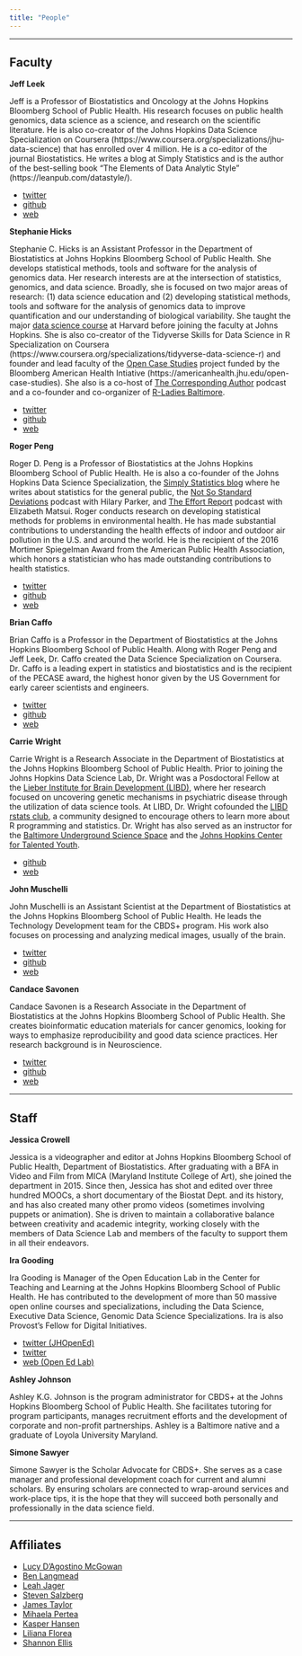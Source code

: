 ```yaml
---
title: "People"
---
```


___
## Faculty


__Jeff Leek__ 

Jeff is a Professor of Biostatistics and Oncology at the Johns Hopkins Bloomberg School of Public Health. His research focuses on public health genomics, data science as a science, and research on the scientific literature.  He is also co-creator of the Johns Hopkins Data Science Specialization on Coursera (https://www.coursera.org/specializations/jhu-data-science) that has enrolled over 4 million. He is a co-editor of the journal Biostatistics. He writes a blog at Simply Statistics and is the author of the best-selling book "The Elements of Data Analytic Style" (https://leanpub.com/datastyle/).


* [twitter](https://twitter.com/jtleek)
* [github](https://github.com/jtleek)
* [web](http://jtleek.com/)

__Stephanie Hicks__

Stephanie C. Hicks is an Assistant Professor in the Department of Biostatistics at Johns Hopkins Bloomberg School of Public Health. She develops statistical methods, tools and software for the analysis of genomics data. Her research interests are at the intersection of statistics, genomics, and data science. Broadly, she is focused on two major areas of research: (1) data science education and (2) developing statistical methods, tools and software for the analysis of genomics data to improve quantification and our understanding of biological variability. She taught the major [data science course](http://datasciencelabs.github.io/) at Harvard before joining the faculty at Johns Hopkins. She is also co-creator of the Tidyverse Skills for Data Science in R Specialization on Coursera (https://www.coursera.org/specializations/tidyverse-data-science-r) and founder and lead faculty of the [Open Case Studies](https://www.opencasestudies.org) project funded by the Bloomberg American Health Intiative (https://americanhealth.jhu.edu/open-case-studies). She also is a co-host of [The Corresponding Author](https://twitter.com/CorrespondAuth) podcast and a co-founder and co-organizer of [R-Ladies Baltimore](https://rladies-baltimore.github.io). 

* [twitter](https://twitter.com/stephaniehicks) 
* [github](https://github.com/stephaniehicks)
* [web](http://www.stephaniehicks.com/)


__Roger Peng__ 


Roger D. Peng is a Professor of Biostatistics at the Johns Hopkins Bloomberg School of Public Health. He is also a co-founder of the Johns Hopkins Data Science Specialization, the [Simply Statistics blog](http://simplystatistics.org/) where he writes about statistics for the general public, the [Not So Standard Deviations](http://www.nssdeviations.com) podcast with Hilary Parker, and [The Effort Report](http://effortreport.libsyn.com/) podcast with Elizabeth Matsui. Roger conducts research on developing statistical methods for problems in environmental health. He has made substantial contributions to understanding the health effects of indoor and outdoor air pollution in the U.S. and around the world. He is the recipient of the 2016 Mortimer Spiegelman Award from the American Public Health Association, which honors a statistician who has made outstanding contributions to health statistics.


* [twitter](https://twitter.com/rdpeng) 
* [github](https://github.com/rdpeng)  
* [web](http://www.biostat.jhsph.edu/~rpeng/)


 __Brian Caffo__ 
 
Brian Caffo is a Professor in the Department of Biostatistics at the Johns Hopkins Bloomberg School of Public Health. Along with Roger Peng and Jeff Leek, Dr. Caffo created the Data Science Specialization on Coursera. Dr. Caffo is a leading expert in statistics and biostatistics and is the recipient of the PECASE award, the highest honor given by the US Government for early career scientists and engineers.


* [twitter](https://twitter.com/bcaffo) 
* [github](https://github.com/bcaffo) 
* [web](http://www.bcaffo.com)


__Carrie Wright__

Carrie Wright is a Research Associate in the Department of Biostatistics at the Johns Hopkins Bloomberg School of Public Health. Prior to joining the Johns Hopkins Data Science Lab, Dr. Wright was a Posdoctoral Fellow at the [Lieber Institute for Brain Development (LIBD)](https://www.libd.org/), where her research focused on uncovering genetic mechanisms in psychiatric disease through the utilization of data science tools. At LIBD, Dr. Wright cofounded the [LIBD rstats club](http://research.libd.org/rstatsclub/), a community designed to encourage others to learn more about R programming and statistics. Dr. Wright has also served as an instructor for the [Baltimore Underground Science Space](http://www.bugssonline.org/) and the [Johns Hopkins Center for Talented Youth](https://cty.jhu.edu/).

* [github](https://github.com/carriewright11) 
* [web](https://carriewright11.github.io)

__John Muschelli__

John Muschelli is an Assistant Scientist at the Department of Biostatistics at the Johns Hopkins Bloomberg School of Public Health. He leads the Technology Development team for the CBDS+ program. His work also focuses on processing and analyzing medical images, usually of the brain.

* [twitter](https://twitter.com/strictlystat)
* [github](https://github.com/muschellij2)
* [web](https://johnmuschelli.com/)

__Candace Savonen__

Candace Savonen is a Research Associate in the Department of Biostatistics at the Johns Hopkins Bloomberg School of Public Health. She creates bioinformatic education materials for cancer genomics, looking for ways to emphasize reproducibility and good data science practices. Her research background is in Neuroscience. 

* [twitter](https://twitter.com/cansavvy)
* [github](https://github.com/cansavvy)
* [web](https://cansavvy.com/) 

___

## Staff

__Jessica Crowell__

Jessica is a videographer and editor at Johns Hopkins Bloomberg School of Public Health, Department of Biostatistics.  After graduating with a BFA in Video and Film from MICA (Maryland Institute College of Art), she joined the department in 2015. Since then, Jessica has shot and edited over three hundred MOOCs, a short documentary of the Biostat Dept. and its history, and has also created many other promo videos (sometimes involving puppets or animation). She is driven to maintain a collaborative balance between creativity and academic integrity, working closely with the members of Data Science Lab and members of the faculty to support them in all their endeavors.


__Ira Gooding__

Ira Gooding is Manager of the Open Education Lab in the Center for Teaching and Learning at the Johns Hopkins Bloomberg School of Public Health. He has contributed to the development of more than 50 massive open online courses and specializations, including the Data Science, Executive Data Science, Genomic Data Science Specializations. Ira is also Provost’s Fellow for Digital Initiatives. 

* [twitter (JHOpenEd)](https://twitter.com/JHOpenEdLab)
* [twitter](https://twitter.com/IraGooding)
* [web (Open Ed Lab)](http://www.jhsph.edu/offices-and-services/center-for-teaching-and-learning/our-services/open-education-lab/)


__Ashley Johnson__

Ashley K.G. Johnson is the program administrator for CBDS+ at the Johns Hopkins Bloomberg School of Public Health. She facilitates tutoring for program participants, manages recruitment efforts and the development of corporate and non-profit partnerships. Ashley is a Baltimore native and a graduate of Loyola University Maryland.

__Simone Sawyer__

Simone Sawyer is the Scholar Advocate for CBDS+. She serves as a case manager and professional development coach for current and alumni scholars. By ensuring scholars are connected to wrap-around services and work-place tips, it is the hope that they will succeed both personally and professionally in the data science field.

___

## Affiliates


* [Lucy D'Agostino McGowan](https://www.lucymcgowan.com)
* [Ben Langmead](http://www.langmead-lab.org/)
* [Leah Jager](http://www.jhsph.edu/faculty/directory/profile/2909/leah-r-jager)
* [Steven Salzberg](https://salzberg-lab.org/)
* [James Taylor](http://taylorlab.org/)
* [Mihaela Pertea](http://ccb.jhu.edu/people/mpertea/)
* [Kasper Hansen](http://www.hansenlab.org/)
* [Liliana Florea](http://florealab.org/)
* [Shannon Ellis](http://www.shanellis.com/)



